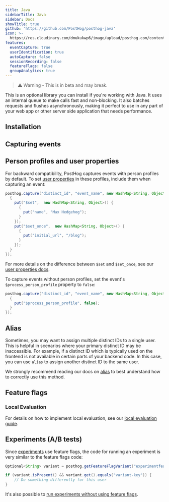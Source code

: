 ```yaml
---
title: Java
sidebarTitle: Java
sidebar: Docs
showTitle: true
github: 'https://github.com/PostHog/posthog-java'
icon: >-
  https://res.cloudinary.com/dmukukwp6/image/upload/posthog.com/contents/images/docs/integrate/java.svg
features:
  eventCapture: true
  userIdentification: true
  autoCapture: false
  sessionRecording: false
  featureFlags: false
  groupAnalytics: true
---
```


<blockquote class="warning-note">
    ⚠️  Warning - This is in beta and may break.
</blockquote>

This is an optional library you can install if you're working with Java. It uses an internal queue to make calls fast and non-blocking. It also batches requests and flushes asynchronously, making it perfect to use in any part of your web app or other server side application that needs performance.

## Installation


<JavaInstall />


## Capturing events


<JavaSendEvents />

## Person profiles and user properties

For backward compatibility, PostHog captures events with person profiles by default. To set [user properties](/docs/data/user-properties) in these profiles, include them when capturing an event:

```java
posthog.capture("distinct_id", "event_name", new HashMap<String, Object>() {
  {
    put("$set",  new HashMap<String, Object>() {       
      {
        put("name", "Max Hedgehog");
      }
    });
    put("$set_once",  new HashMap<String, Object>() {
      {
        put("initial_url", "/blog");
      }
    });
  }
});
```

For more details on the difference between `$set` and `$set_once`, see our [user properties docs](/docs/data/user-properties#what-is-the-difference-between-set-and-set_once).

To capture events without person profiles, set the event's `$process_person_profile` property to `false`:

```java
posthog.capture("distinct_id", "event_name", new HashMap<String, Object>() {
  {
    put("$process_person_profile", false);
  }
});
```

## Alias

Sometimes, you may want to assign multiple distinct IDs to a single user. This is helpful in scenarios where your primary distinct ID may be inaccessible. For example, if a distinct ID which is typically used on the frontend is not available in certain parts of your backend code. In this case, you can use `alias` to assign another distinct ID to the same user.

We strongly recommend reading our docs on [alias](/docs/data/identify#alias-assigning-multiple-distinct-ids-to-the-same-user) to best understand how to correctly use this method.

## Feature flags


<FeatureFlagsLibsIntro />


<JavaFeatureFlagsCode />


### Local Evaluation

<LocalEvaluationIntro />

For details on how to implement local evaluation, see our [local evaluation guide](/docs/feature-flags/local-evaluation).

## Experiments (A/B tests)

Since [experiments](/docs/experiments/manual) use feature flags, the code for running an experiment is very similar to the feature flags code:


```java
Optional<String> variant = posthog.getFeatureFlagVariant("experimentfeature-flag-name", "user_distinct_id");

if (variant.isPresent() && variant.get().equals("variant-key")) {
    // Do something differently for this user
}
```

It's also possible to [run experiments without using feature flags](/docs/experiments/running-experiments-without-feature-flags).

